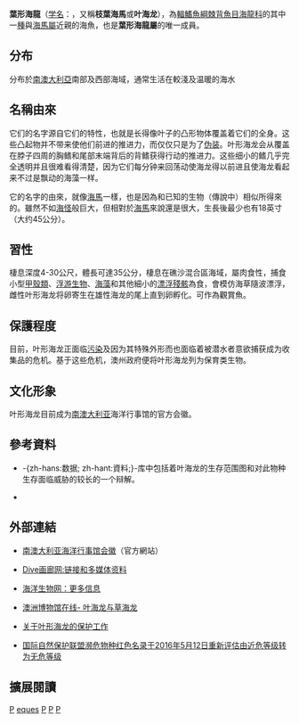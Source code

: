 {{refimprove|time=2013-10-08}}
{{Speciesbox
| genus = Phycodurus
| species = eques
| image = leafydragon.jpg
| status = LC
| status_system = IUCN3.1
| authority = [[Albert_C._L._G._Günther|Günther]], 1865
| synonyms = *''Phycodorus eques''<br /><small>Günther, 1865</small>
*''Phyllopteryx eques''<br /><small>Günther, 1865</small>
}}

'''葉形海龍'''（[[学名|学名]]：{{lang|la|''Phycodurus eques''}}，又稱'''枝葉海馬'''或'''叶海龙'''），為[[輻鰭魚綱|輻鰭魚綱]][[棘背魚目|棘背魚目]][[海龍科|海龍科]]的其中一[[種|種]]與[[海馬屬|海馬屬]]近親的海魚，也是'''葉形海龍屬'''的唯一成員。

==分布==
分布於[[南澳大利亞|南澳大利亞]]南部及西部海域，通常生活在較淺及温暖的海水

==名稱由來==
它们的名字源自它们的特性，也就是长得像叶子的凸形物体覆盖着它们的全身。这些凸起物并不带来使他们前进的推进力，而仅仅只是为了[[伪装|伪装]]。叶形海龙会从覆盖在脖子四周的胸鳍和尾部末端背后的背鳍获得行动的推进力。这些细小的鳍几乎完全透明并且很难看得清楚，因为它们每分钟来回荡动使海龙得以前进且使海龙看起来不过是飘动的海藻一样。

它的名字的由來，就像[[海馬|海馬]]一樣，也是因為和已知的生物（傳說中）相似所得來的。雖然不如[[海怪|海怪]]般巨大，但相對於[[海馬|海馬]]來說還是很大，生長後最少也有18英寸（大约45公分）。

==習性==
棲息深度4-30公尺，體長可達35公分，棲息在礁沙混合區海域，屬肉食性，捕食小型[[甲殼類|甲殼類]]、[[浮游生物|浮游生物]]、[[海藻|海藻]]和其他細小的[[漂浮殘骸|漂浮殘骸]]為食，會模仿海草隨波漂浮，雌性叶形海龙将卵寄生在雄性海龙的尾上直到卵孵化。可作為觀賞魚。

==保護程度==
目前，叶形海龙正面临[[污染|污染]]及因为其特殊外形而也面临着被潜水者意欲捕获成为收集品的危机。基于这些危机，澳州政府便将叶形海龙列为保育类生物。

==文化形象==
叶形海龙目前成为[[南澳大利亚|南澳大利亚]]海洋行事馆的官方会徽。

==參考資料==
*{{IUCN2006|assessors=Connolly|year=2006|id=17096|title=Phycodurus eques|downloaded=11 May 2006}} -{zh-hans:数据; zh-hant:資料;}-库中包括着叶海龙的生存范围图和对此物种生存面临威胁的较长的一个辩解。
*{{FishBase_species|genus=Phycodurus|species=eques|year=2012|month=5}}

==外部連結==
{{commons category|Phycodurus eques|葉形海龍}}
*{{en}} [https://web.archive.org/web/20110720122314/http://www.premcab.sa.gov.au/emblems/dragon1.htm 南澳大利亚海洋行事馆会徽]（官方網站）
*{{en}} [http://www.divegallery.com/Leafy_Sea_Dragon.htm Dive画廊网:链接和多媒体资料]
*{{en}} [https://web.archive.org/web/20070518160007/http://marinebio.org/species.asp?id=31 海洋生物网：更多信息]
*{{en}} [http://www.amonline.net.au/fishes/students/focus/seadrag.htm 澳洲博物馆在线- 叶海龙与草海龙] {{Wayback|url=http://www.amonline.net.au/fishes/students/focus/seadrag.htm |date=20090130092059 }}
*{{en}} [http://www.fish.wa.gov.au/rec/broc/fishcard/dragon.html 关于叶形海龙的保护工作] {{Wayback|url=http://www.fish.wa.gov.au/rec/broc/fishcard/dragon.html |date=20030402062041 }}
*{{en}} [https://www.iucnredlist.org/species/pdf/67622420 国际自然保护联盟濒危物种红色名录于2016年5月12日重新评估由近危等级转为无危等级] {{Wayback|url=https://www.iucnredlist.org/species/pdf/67622420 |date=20210727055547 }}

==擴展閱讀==
{{refbegin}}
{{wikispecies-inline|Phycodurus eques|枝葉海馬}}
{{refend}}
{{Taxonbar|from=Q501644}}

[[Category:觀賞魚|P]]
[[Category:枝葉海馬屬|eques]]
[[Category:澳洲鱼类|P]]
[[Category:單種屬魚類|P]]
[[Category:1865年描述的鱼类|P]]